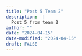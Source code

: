 ```yaml
---
title: "Post 5 Team 2"
description:  |
  Post 5 from team 2
author: ""
date: "2024-04-15"
date-modified: "2024-04-15"
draft: FALSE
---
```


